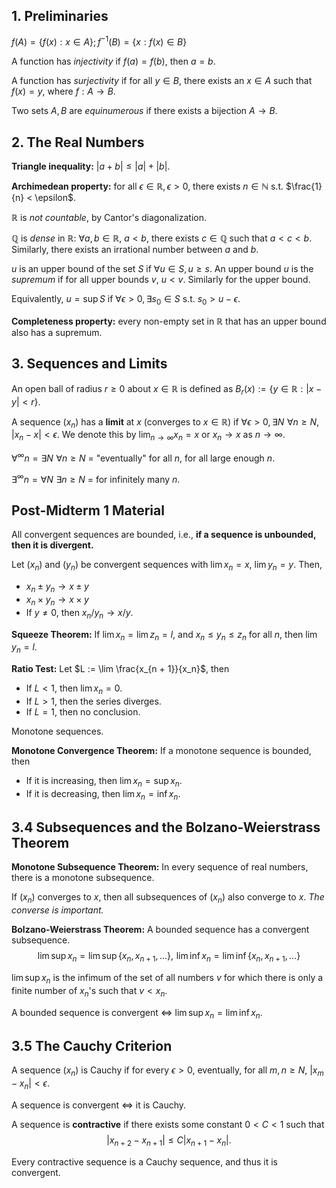 
<Article
  title="Notes on Real Analysis"
  ctime="Oct. 4, 2022"
  subtitle="All the things I want to remember for MATH 254: Honours Analysis 1."
>


# 1. Preliminaries

$f(A) = \{f(x) : x \in A\};\, f^{-1}(B) = \{ x : f(x) \in B \}$

A function has *injectivity* if $f(a) = f(b)$, then $a = b$.

A function has *surjectivity* if for all $y \in B$, there exists an $x \in A$ such that
$f(x) = y$, where $f : A \rightarrow B$.

Two sets $A, B$ are *equinumerous* if there exists a bijection $A \rightarrow B$.

# 2. The Real Numbers

**Triangle inequality:** $|a + b| \leq |a| + |b|$.

**Archimedean property:** for all $\epsilon \in \mathbb{R}, \epsilon > 0$,
there exists $n \in \mathbb{N}$ s.t. $\frac{1}{n} < \epsilon$.

$\mathbb{R}$ is *not countable*, by Cantor's diagonalization.

$\mathbb{Q}$ is *dense* in $\mathbb{R}$: $\forall a, b \in \mathbb{R}$, $a < b$, there exists $c \in \mathbb{Q}$ such that $a < c < b$.
Similarly, there exists an irrational number between $a$ and $b$.

$u$ is an upper bound of the set $S$ if $\forall u \in S, u \geq s$.
An upper bound $u$ is the *supremum* if for all upper bounds $v$,
$u < v$. Similarly for the upper bound.

Equivalently,
$u = \text{sup}\, S$ if $\forall \epsilon > 0, \exists s_0 \in S$ s.t. $s_0 > u - \epsilon$.

**Completeness property:** every non-empty set in $\mathbb{R}$ that
has an upper bound also has a supremum.

# 3. Sequences and Limits

An open ball of radius $r \geq 0$ about $x \in \mathbb{R}$ is defined as
$B_r(x) := \{ y \in \mathbb{R} : |x - y| < r \}$.

A sequence $(x_n)$ has a **limit** at $x$ (converges to $x \in \mathbb{R}$) if
$\forall \epsilon > 0, \exists N\,\, \forall n \geq N$, $|x_n - x| < \epsilon$.
We denote this by $\lim_{n \rightarrow \infty} x_n = x$ or $x_n \rightarrow x$ as $n \rightarrow \infty$.

$\forall^{\infty}n = \exists N\,\, \forall n \geq N$ = "eventually" for all $n$, for all large enough $n$.

$\exists^{\infty}n = \forall N\,\, \exists n \geq N$ = for infinitely many $n$.

# Post-Midterm 1 Material

All convergent sequences are bounded, i.e., **if a sequence is unbounded, then it is divergent.**

Let $(x_n)$ and $(y_n)$ be convergent sequences with $\lim x_n = x$, $\lim y_n = y$. Then,
- $x_n \pm y_n \rightarrow x \pm y$
- $x_n \times y_n \rightarrow x \times y$
- If $y \neq 0$, then $x_n / y_n \rightarrow x / y$.

**Squeeze Theorem:** If $\lim x_n = \lim z_n = l$, and $x_n \leq y_n \leq z_n$ for all $n$, then
$\lim y_n = l$.

**Ratio Test:** Let $L := \lim \frac{x_{n + 1}}{x_n}$, then
- If $L < 1$, then $\lim x_n = 0$.
- If $L > 1$, then the series diverges.
- If $L = 1$, then no conclusion.

Monotone sequences.

**Monotone Convergence Theorem:** If a monotone sequence is bounded, then
- If it is increasing, then $\lim x_n = \text{sup}\, x_n$.
- If it is decreasing, then $\lim x_n = \text{inf}\, x_n$.

## 3.4 Subsequences and the Bolzano-Weierstrass Theorem

**Monotone Subsequence Theorem:** In every sequence of real numbers, there is a
monotone subsequence.

If $(x_n)$ converges to $x$, then all subsequences of $(x_n)$ also converge to $x$.
*The converse is important.*

**Bolzano-Weierstrass Theorem:** A bounded sequence has a convergent subsequence.
$$
\lim \text{sup}\, x_n = \lim \text{sup}\, \{x_n, x_{n+1},...\},\,\,
\lim \text{inf}\, x_n = \lim \text{inf}\, \{x_n, x_{n+1},...\}
$$

$\lim \text{sup}\, x_n$ is the infimum of the set of all numbers $v$ for which
there is only a finite number of $x_n$'s such that $v < x_n$.

A bounded sequence is convergent $\iff$ $\lim \text{sup}\, x_n = \lim \text{inf}\, x_n$.

## 3.5 The Cauchy Criterion

A sequence $(x_n)$ is Cauchy if for every $\epsilon > 0$, eventually, for all $m,n \geq N$, $|x_m - x_n| < \epsilon$.

A sequence is convergent $\iff$ it is Cauchy.

A sequence is **contractive** if there exists some constant $0 < C < 1$ such that
$$
  |x_{n + 2} - x_{n + 1}| \leq C |x_{n + 1} - x_n|.
$$

Every contractive sequence is a Cauchy sequence, and thus it is convergent.

</Article>